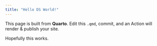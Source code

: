 ```yaml
---
title: "Hello DS World!"
---
```


This page is built from **Quarto**. Edit this `.qmd`, commit, and an Action will render & publish your site.

Hopefully this works.